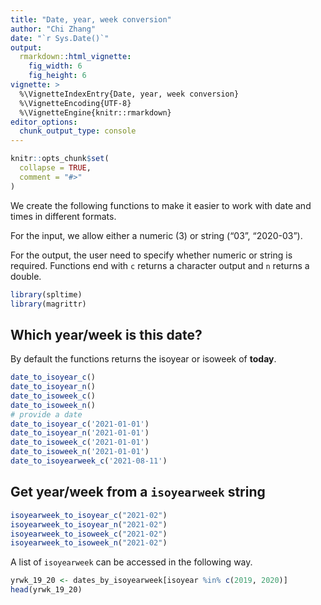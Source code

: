 ```yaml
---
title: "Date, year, week conversion"
author: "Chi Zhang"
date: "`r Sys.Date()`"
output:
  rmarkdown::html_vignette:
    fig_width: 6
    fig_height: 6
vignette: >
  %\VignetteIndexEntry{Date, year, week conversion}
  %\VignetteEncoding{UTF-8}
  %\VignetteEngine{knitr::rmarkdown}
editor_options: 
  chunk_output_type: console
---
```


```r
knitr::opts_chunk$set(
  collapse = TRUE,
  comment = "#>"
)
```

We create the following functions to make it easier to work with date and times in different formats. 


For the input, we allow either a numeric (3) or string ("03", "2020-03"). 

For the output, the user need to specify whether numeric or string is required. Functions end with `c` returns a character output and `n` returns a double. 


```r
library(spltime)
library(magrittr)
```


## Which year/week is this date?

By default the functions returns the isoyear or isoweek of **today**. 

```r
date_to_isoyear_c()
date_to_isoyear_n()
date_to_isoweek_c()
date_to_isoweek_n()
# provide a date
date_to_isoyear_c('2021-01-01')
date_to_isoyear_n('2021-01-01')
date_to_isoweek_c('2021-01-01')
date_to_isoweek_n('2021-01-01')
date_to_isoyearweek_c('2021-08-11')
```




## Get year/week from a `isoyearweek` string

```r
isoyearweek_to_isoyear_c("2021-02")
isoyearweek_to_isoyear_n("2021-02")
isoyearweek_to_isoweek_c("2021-02")
isoyearweek_to_isoweek_n("2021-02")
```


A list of `isoyearweek` can be accessed in the following way. 

```r
yrwk_19_20 <- dates_by_isoyearweek[isoyear %in% c(2019, 2020)]
head(yrwk_19_20)
```